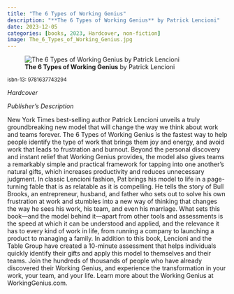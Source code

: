 ```yaml
---
title: "The 6 Types of Working Genius"
description: "**The 6 Types of Working Genius** by Patrick Lencioni"
date: 2023-12-05
categories: [books, 2023, Hardcover, non-fiction]
image: The_6_Types_of_Working_Genius.jpg
---
```

![**The 6 Types of Working Genius** by Patrick Lencioni](The_6_Types_of_Working_Genius.jpg){fig-align="left"}

<sup>isbn-13: 9781637743294</sup>

*Hardcover*

*Publisher's Description*

New York Times best-selling author Patrick Lencioni unveils a truly
groundbreaking new model that will change the way we think about work and
teams forever. The 6 Types of Working Genius is the fastest way to help
people identify the type of work that brings them joy and energy, and avoid
work that leads to frustration and burnout. Beyond the personal discovery
and instant relief that Working Genius provides, the model also gives teams
a remarkably simple and practical framework for tapping into one another’s
natural gifts, which increases productivity and reduces unnecessary
judgment. In classic Lencioni fashion, Pat brings his model to life in a
page-turning fable that is as relatable as it is compelling. He tells the
story of Bull Brooks, an entrepreneur, husband, and father who sets out to
solve his own frustration at work and stumbles into a new way of thinking
that changes the way he sees his work, his team, and even his marriage.
What sets this book—and the model behind it—apart from other tools and
assessments is the speed at which it can be understood and applied, and the
relevance it has to every kind of work in life, from running a company to
launching a product to managing a family. In addition to this book,
Lencioni and the Table Group have created a 10-minute assessment that helps
individuals quickly identify their gifts and apply this model to themselves
and their teams. Join the hundreds of thousands of people who have already
discovered their Working Genius, and experience the transformation in your
work, your team, and your life. Learn more about the Working Genius at
WorkingGenius.com.